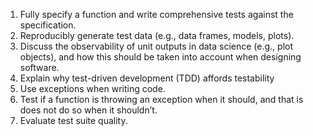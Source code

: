 1. Fully specify a function and write comprehensive tests against the specification.
2. Reproducibly generate test data (e.g., data frames, models, plots).
3. Discuss the observability of unit outputs in data science (e.g., plot objects), and how
this should be taken into account when designing software.
4. Explain why test-driven development (TDD) affords testability
5. Use exceptions when writing code.
6. Test if a function is throwing an exception when it should, and that is does not do so
when it shouldn’t.
7. Evaluate test suite quality.
